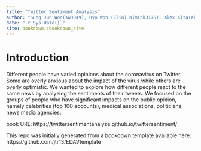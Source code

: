 ```yaml
--- 
title: "Twitter Sentiment Analysis"
author: "Sung Jun Won(sw3049), Hyo Won (Elin) Kim(hk3175), Alex Kita(ak4729)"
date: "`r Sys.Date()`"
site: bookdown::bookdown_site
---
```


# Introduction

Different people have varied opinions about the coronavirus on Twitter. Some are overly anxious about the impact of the virus while others are overly optimistic. We wanted to explore how different people react to the same news by analyzing the sentiments of their tweets. We focused on the groups of people who have significant impacts on the public opinion, namely celebrities (top 100 accounts), medical associations, politicians, news media agencies.

book URL: https://twittersentimentanalyze.github.io/twittersentiment/

This repo was initially generated from a bookdown template available here: https://github.com/jtr13/EDAVtemplate
